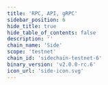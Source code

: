 ```yaml
---
title: 'RPC, API, gRPC'
sidebar_position: 6
hide_title: true
hide_table_of_contents: false
description: ''
chain_name: 'Side'
scope: 'testnet'
chain_id: 'sidechain-testnet-6'
binary_version: 'v2.0.0-rc.6'
icon_url: 'side-icon.svg'
---
```



<PageTitle
  iconUrl="img/side-icon.svg"
  title="Side NODERS Public Endpoints"
  chainId="sidechain-testnet-6"
  version="v2.0.0-rc.6"
/>

<Endpoints
  api="https://side-t-api.noders.services"
  rpc="https://side-t-rpc.noders.services"
  grpc="side-t-grpc.noders.services:443"
  jsonRpc=""
/>
